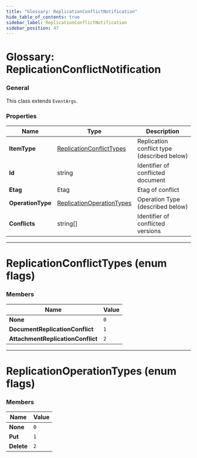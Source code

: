 ```yaml
---
title: "Glossary: ReplicationConflictNotification"
hide_table_of_contents: true
sidebar_label: ReplicationConflictNotification
sidebar_position: 47
---
```



# Glossary: ReplicationConflictNotification

### General

This class extends `EventArgs`.

### Properties

| Name | Type | Description |
| ------------- | ------------- | ----- |
| **ItemType** | [ReplicationConflictTypes](../glossary/replication-conflict-notification.mdx#replicationconflicttypes-enum-flags) | Replication conflict type (described below) |
| **Id** | string | Identifier of conflicted document |
| **Etag** | Etag | Etag of conflict |
| **OperationType** | [ReplicationOperationTypes](../glossary/replication-conflict-notification.mdx#replicationoperationtypes-enum-flags) | Operation Type (described below) |
| **Conflicts** | string[] | Identifier of conflicted versions |

---

# ReplicationConflictTypes (enum flags)

### Members

| Name | Value |
| ---- | ----- |
| **None** | `0` |
| **DocumentReplicationConflict** | `1` |
| **AttachmentReplicationConflict** | `2` |

---

# ReplicationOperationTypes (enum flags)

### Members

| Name | Value |
| ---- | ----- |
| **None** | `0` |
| **Put** | `1` |
| **Delete** | `2` |
